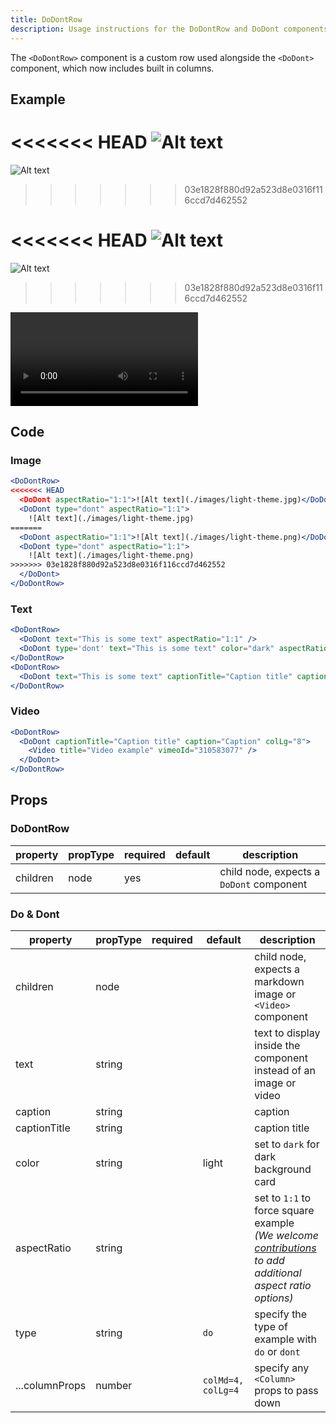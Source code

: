 ```yaml
---
title: DoDontRow
description: Usage instructions for the DoDontRow and DoDont components
---
```


<PageDescription>

The `<DoDontRow>` component is a custom row used alongside the `<DoDont>` component, which now includes built in columns.

</PageDescription>

## Example

<DoDontRow>

<DoDont aspectRatio="1:1">

<<<<<<< HEAD
![Alt text](./images/light-theme.jpg)
=======
![Alt text](./images/light-theme.png)
>>>>>>> 03e1828f880d92a523d8e0316f116ccd7d462552

</DoDont>

<DoDont aspectRatio="1:1" type="dont">

<<<<<<< HEAD
![Alt text](./images/light-theme.jpg)
=======
![Alt text](./images/light-theme.png)
>>>>>>> 03e1828f880d92a523d8e0316f116ccd7d462552

</DoDont>

</DoDontRow>

<DoDontRow>

<DoDont aspectRatio="1:1" text="This is some text" />

<DoDont type="dont" aspectRatio="1:1" text="This is some text" color="dark" />

</DoDontRow>

<DoDontRow>

<DoDont
  text="This is some text"
  color="dark"
  captionTitle="Caption title"
  caption="Caption"
  colLg="8"
/>

</DoDontRow>

<DoDontRow>

<DoDont colLg='8' captionTitle="Caption title" caption="Caption">

<Video title="Video example" vimeoId="310583077" />

</DoDont>

</DoDontRow>

## Code

### Image

```jsx path=components/DoDontRow/DoDontRow.js src=https://github.com/carbon-design-system/gatsby-theme-carbon/tree/master/packages/gatsby-theme-carbon/src/components/DoDontRow
<DoDontRow>
<<<<<<< HEAD
  <DoDont aspectRatio="1:1">![Alt text](./images/light-theme.jpg)</DoDont>
  <DoDont type="dont" aspectRatio="1:1">
    ![Alt text](./images/light-theme.jpg)
=======
  <DoDont aspectRatio="1:1">![Alt text](./images/light-theme.png)</DoDont>
  <DoDont type="dont" aspectRatio="1:1">
    ![Alt text](./images/light-theme.png)
>>>>>>> 03e1828f880d92a523d8e0316f116ccd7d462552
  </DoDont>
</DoDontRow>
```

### Text

```jsx path=components/DoDontRow/DoDontRow.js src=https://github.com/carbon-design-system/gatsby-theme-carbon/tree/master/packages/gatsby-theme-carbon/src/components/DoDontRow
<DoDontRow>
  <DoDont text="This is some text" aspectRatio="1:1" />
  <DoDont type='dont' text="This is some text" color="dark" aspectRatio="1:1"/>
</DoDontRow>
<DoDontRow>
  <DoDont text="This is some text" captionTitle="Caption title" caption="Caption" aspectRatio="1:1" colLg="8"/>
</DoDontRow>
```

### Video

```jsx path=components/DoDontRow/DoDontRow.js src=https://github.com/carbon-design-system/gatsby-theme-carbon/tree/master/packages/gatsby-theme-carbon/src/components/DoDontRow
<DoDontRow>
  <DoDont captionTitle="Caption title" caption="Caption" colLg="8">
    <Video title="Video example" vimeoId="310583077" />
  </DoDont>
</DoDontRow>
```

## Props

### DoDontRow

| property | propType | required | default | description                                                 |
| -------- | -------- | -------- | ------- | ----------------------------------------------------------- |
| children | node     | yes      |         | child node, expects a `DoDont` component |

### Do & Dont

| property       | propType | required | default            | description                                                                                                                                                                                                                                        |
| -------------- | -------- | -------- | ------------------ | -------------------------------------------------------------------------------------------------------------------------------------------------------------------------------------------------------------------------------------------------- |
| children       | node     |          |                    | child node, expects a markdown image or `<Video>` component                                                                                                                                                                                        |
| text           | string   |          |                    | text to display inside the component instead of an image or video                                                                                                                                                                                  |
| caption        | string   |          |                    | caption                                                                                                                                                                                                                                            |
| captionTitle   | string   |          |                    | caption title                                                                                                                                                                                                                                      |
| color          | string   |          | light              | set to `dark` for dark background card                                                                                                                                                                                                             |
| aspectRatio    | string   |          |                    | set to `1:1` to force square example <br/>_(We welcome [contributions](https://github.com/carbon-design-system/gatsby-theme-carbon/tree/master/packages/gatsby-theme-carbon/src/components/DoDontExample) to add additional aspect ratio options)_ |
| type           | string   |          | `do`               | specify the type of example with `do` or `dont`                                                                                                                                                                                                    |
| ...columnProps | number   |          | `colMd=4, colLg=4` | specify any `<Column>` props to pass down                                                                                                                                                                                                          |
